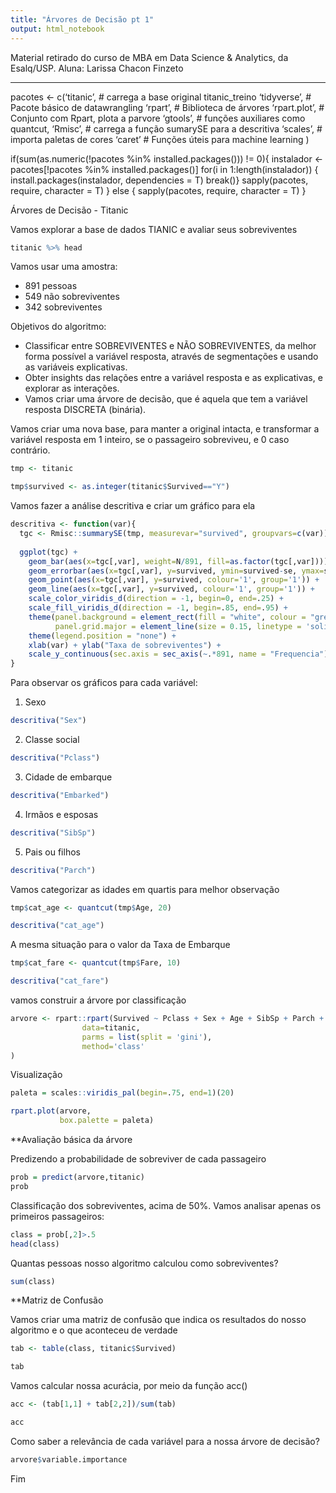 ---
title: "Árvores de Decisão pt 1"
output: html_notebook
---

Material retirado do curso de MBA em Data Science & Analytics, da Esalq/USP.
Aluna: Larissa Chacon Finzeto

---

pacotes <- c('titanic',    # carrega a base original titanic_treino 
             'tidyverse',  # Pacote básico de datawrangling
             'rpart',      # Biblioteca de árvores
             'rpart.plot', # Conjunto com Rpart, plota a parvore
             'gtools',     # funções auxiliares como quantcut,
             'Rmisc',      # carrega a função sumarySE para a descritiva
             'scales',     # importa paletas de cores
             'caret'       # Funções úteis para machine learning
             )

if(sum(as.numeric(!pacotes %in% installed.packages())) != 0){
  instalador <- pacotes[!pacotes %in% installed.packages()]
  for(i in 1:length(instalador)) {
    install.packages(instalador, dependencies = T)
    break()}
  sapply(pacotes, require, character = T) 
} else {
  sapply(pacotes, require, character = T) 
}

Árvores de Decisão - Titanic

Vamos explorar a base de dados TIANIC e avaliar seus sobreviventes

```{r}
titanic %>% head
```

Vamos usar uma amostra:

- 891 pessoas
- 549 não sobreviventes
- 342 sobreviventes

Objetivos do algoritmo:

- Classificar entre SOBREVIVENTES e NÃO SOBREVIVENTES, da melhor forma possível a variável resposta, através de segmentações e usando as variáveis explicativas.
- Obter insights das relações entre a variável resposta e as explicativas, e explorar as interações.
- Vamos criar uma árvore de decisão, que é aquela que tem a variável resposta DISCRETA (binária).

Vamos criar uma nova base, para manter a original intacta, e transformar a variável resposta em 1 inteiro, se o passageiro sobreviveu, e 0 caso contrário.

```{r}
tmp <- titanic

tmp$survived <- as.integer(titanic$Survived=="Y")

```

Vamos fazer a análise descritiva e criar um gráfico para ela

```{r}
descritiva <- function(var){
  tgc <- Rmisc::summarySE(tmp, measurevar="survived", groupvars=c(var))
  
  ggplot(tgc) + 
    geom_bar(aes(x=tgc[,var], weight=N/891, fill=as.factor(tgc[,var]))) + 
    geom_errorbar(aes(x=tgc[,var], y=survived, ymin=survived-se, ymax=survived+se, colour='1'), width=.1) +
    geom_point(aes(x=tgc[,var], y=survived, colour='1', group='1')) +
    geom_line(aes(x=tgc[,var], y=survived, colour='1', group='1')) +
    scale_color_viridis_d(direction = -1, begin=0, end=.25) +
    scale_fill_viridis_d(direction = -1, begin=.85, end=.95) +
    theme(panel.background = element_rect(fill = "white", colour = "grey", linetype = "solid"),
          panel.grid.major = element_line(size = 0.15, linetype = 'solid', colour = "grey")) + 
    theme(legend.position = "none") +
    xlab(var) + ylab("Taxa de sobreviventes") + 
    scale_y_continuous(sec.axis = sec_axis(~.*891, name = "Frequencia"), labels = scales::percent)
}
```

Para observar os gráficos para cada variável:

1. Sexo

```{r}
descritiva("Sex")
```

2. Classe social

```{r}
descritiva("Pclass")
```

3. Cidade de embarque 

```{r}
descritiva("Embarked")
```

4. Irmãos e esposas

```{r}
descritiva("SibSp")
```

5. Pais ou filhos

```{r}
descritiva("Parch")
```

Vamos categorizar as idades em quartis para melhor observação

```{r}

tmp$cat_age <- quantcut(tmp$Age, 20)

descritiva("cat_age")

```

A mesma situação para o valor da Taxa de Embarque

```{r}

tmp$cat_fare <- quantcut(tmp$Fare, 10)

descritiva("cat_fare")
```

vamos construir a árvore por classificação

```{r}

arvore <- rpart::rpart(Survived ~ Pclass + Sex + Age + SibSp + Parch + Fare + Embarked,
                data=titanic,
                parms = list(split = 'gini'), 
                method='class'
)
```

Visualização

```{r}

paleta = scales::viridis_pal(begin=.75, end=1)(20)

rpart.plot(arvore,
           box.palette = paleta)
```

**Avaliação básica da árvore

Predizendo a probabilidade de sobreviver de cada passageiro

```{r}

prob = predict(arvore,titanic)
prob

``` 

Classificação dos sobreviventes, acima de 50%. Vamos analisar apenas os primeiros passageiros:

```{r}

class = prob[,2]>.5
head(class)

```

Quantas pessoas nosso algoritmo calculou como sobreviventes?

```{r}

sum(class)

```

**Matriz de Confusão

Vamos criar uma matriz de confusão que indica os resultados do nosso algoritmo e o que aconteceu de verdade

```{r}

tab <- table(class, titanic$Survived)

tab

```

Vamos calcular nossa acurácia, por meio da função acc()

```{r}

acc <- (tab[1,1] + tab[2,2])/sum(tab)

acc

```

Como saber a relevância de cada variável para a nossa árvore de decisão?

```{r}

arvore$variable.importance

```

Fim